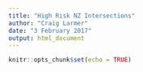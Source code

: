 ```yaml
---
title: "High Risk NZ Intersections"
author: "Craig Larmer"
date: "3 February 2017"
output: html_document
---
```


```r
knitr::opts_chunk$set(echo = TRUE)
```

